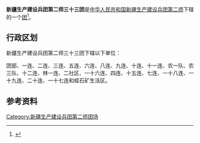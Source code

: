 {{中国乡级行政区
|行政区全称           = 新疆生产建设兵团第二师三十三团
|上级行政区           = [[新疆生产建设兵团第二师|新疆生产建设兵团第二师]]
|行政区类别           = [[团_(军队)|团]]
}}

'''新疆生产建设兵团第二师三十三团'''是[[中华人民共和国|中华人民共和国]][[新疆生产建设兵团|新疆生产建设兵团]][[新疆生产建设兵团第二师|第二师]]下辖的一个[[团_(军队)|团]]<ref>{{Cite journal|title=新疆生产建设兵团分布图|author=新疆生产建设兵团年鉴编辑委员会|journal=兵团年鉴|publisher=新疆生产建设兵团年鉴社|doi=10.42437/y.cnki.yxjsc.2021.000007|year=2020|location=乌鲁木齐|page=7-8|issn=1671-3338}}</ref>。

== 行政区划 ==
新疆生产建设兵团第二师三十三团下辖以下单位：

团部、一连、二连、三连、五连、六连、八连、九连、十连、十一连、农一队、农三队、十二连、林一连、二社区、一十六连、四连、十五连、七连、一十八连、一十九连、二十连、一十七连和蛭石矿生活区。

== 参考资料 ==
{{reflist}}

{{新疆行政区划小作品}}
{{新疆生产建设兵团第二师}}
{{DEFAULTSORT:33}}
[[Category:新疆生产建设兵团第二师团场|Category:新疆生产建设兵团第二师团场]]